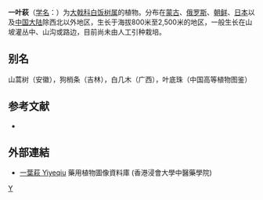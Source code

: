 {{Speciesbox 
| genus = Flueggea
| species = suffruticosa
| authority = (Pall.) Baill.
| image = Securinega suffruticosa.JPG
| synonyms = ''Securinega suffruticosa'' (Pall.) Rehd.
}}
'''一叶萩'''（[[学名|学名]]：{{lang|la|''Flueggea suffruticosa''}}）为[[大戟科|大戟科]][[白饭树属|白饭树属]]的植物。分布在[[蒙古|蒙古]]、[[俄罗斯|俄罗斯]]、[[朝鲜|朝鲜]]、[[日本|日本]]以及[[中国大陆|中国大陆]]除西北以外地区，生长于海拔800米至2,500米的地区，一般生长在山坡灌丛中、山沟或路边，目前尚未由人工引种栽培。

== 别名 ==
山蒿树（安徽），狗梢条（吉林），白几木（广西），叶底珠（中国高等植物图鉴）

== 参考文献 ==
<div class="references-small">
* {{cite web| url =http://www.bioinfo.cn/db05/KmzwSpecies.php?action=view&id=8237| title =一叶萩| work =《中国高等植物数据库全库》| publisher =中国科学院微生物研究所| author =昆明植物研究所| accessdate =2009-02-19| deadurl =yes| archiveurl =https://web.archive.org/web/20160305033703/http://www.bioinfo.cn/db05/KmzwSpecies.php?action=view&id=8237| archivedate =2016-03-05}}
</div>

==外部連結==		
* [http://libproject.hkbu.edu.hk/was40/detail?lang=ch&channelid=1288&searchword=herb_id=D00240 一葉萩 Yiyeqiu] {{Wayback|url=http://libproject.hkbu.edu.hk/was40/detail?lang=ch&channelid=1288&searchword=herb_id=D00240 |date=20190218143124 }} 藥用植物圖像資料庫 (香港浸會大學中醫藥學院) {{zh-hant}}{{en}}
{{Taxonbar|from=Q1070810}}

[[Category:白饭树属|Y]]